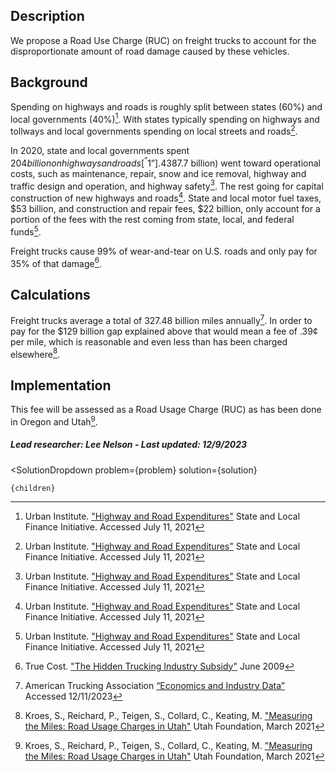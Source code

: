 

## Description
We propose a Road Use Charge (RUC) on freight trucks to account for the disproportionate amount of road damage caused by these vehicles.

## Background
Spending on highways and roads is roughly split between states (60%) and local governments (40%)[^”1”]. With states typically spending on highways and tollways and local governments spending on local streets and roads[^”1”].

In 2020, state and local governments spent $204 billion on highways and roads[^”1”]. 43% of that ($87.7 billion) went toward operational costs, such as maintenance, repair, snow and ice removal, highway and traffic design and operation, and highway safety[^”1”]. The rest going for capital construction of new highways and roads[^”1”]. State and local motor fuel taxes, $53 billion, and construction and repair fees, $22 billion, only account for a portion of the fees with the rest coming from state, local, and federal funds[^”1”].

Freight trucks cause 99% of wear-and-tear on U.S. roads and only pay for 35% of that damage[^”2”].

## Calculations
Freight trucks average a total of 327.48 billion miles annually[^”4”]. In order to pay for the $129 billion gap explained above that would mean a fee of .39¢ per mile, which is reasonable and even less than has been charged elsewhere[^”3”].


## Implementation
This fee will be assessed as a Road Usage Charge (RUC) as has been done in Oregon and Utah[^”3”].

##### Lead researcher: Lee Nelson - Last updated: 12/9/2023

[^”1”]: Urban Institute. ["Highway and Road Expenditures"](https://www.urban.org/policy-centers/cross-center-initiatives/state-and-local-finance-initiative/state-and-local-backgrounders/highway-and-road-expenditures) State and Local Finance Initiative. Accessed July 11, 2021

[^”2”]: True Cost. ["The Hidden Trucking Industry Subsidy"](https://truecostblog.com/2009/06/02/the-hidden-trucking-industry-subsidy/) June 2009

[^”3”]: Kroes, S., Reichard, P., Teigen, S., Collard, C., Keating, M. ["Measuring the Miles: Road Usage Charges in Utah"](https://www.utahfoundation.org/reports/rucreport/) Utah Foundation, March 2021

[^”4”]: American Trucking Association [“Economics and Industry Data”]( https://www.trucking.org/economics-and-industry-data) Accessed 12/11/2023


  <SolutionDropdown 
    problem={problem} 
    solution={solution}
  >
    {children}
  </SolutionDropdown>